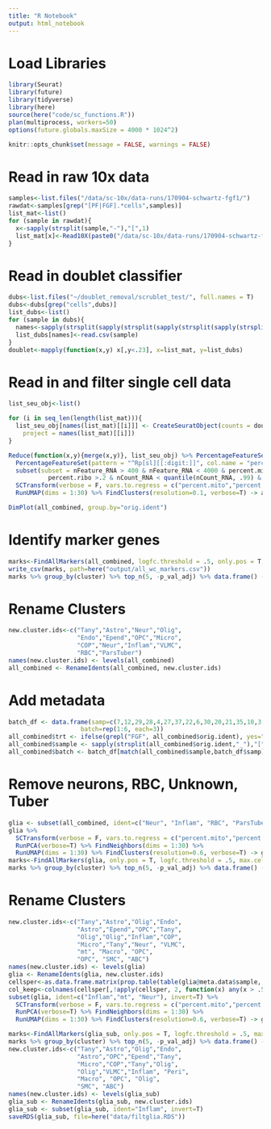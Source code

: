 ```yaml
---
title: "R Notebook"
output: html_notebook
---
```


# Load Libraries
```r
library(Seurat)
library(future)
library(tidyverse)
library(here)
source(here("code/sc_functions.R"))
plan(multiprocess, workers=50)
options(future.globals.maxSize = 4000 * 1024^2)
```

```r
knitr::opts_chunk$set(message = FALSE, warnings = FALSE)
```

# Read in raw 10x data
```r
samples<-list.files("/data/sc-10x/data-runs/170904-schwartz-fgf1/")
rawdat<-samples[grep("[PF|FGF].*cells",samples)]
list_mat<-list()
for (sample in rawdat){
  x<-sapply(strsplit(sample,"-"),"[",1)
  list_mat[x]<-Read10X(paste0("/data/sc-10x/data-runs/170904-schwartz-fgf1/",sample,"/outs/filtered_gene_bc_matrices/mm10/"))
}
```

# Read in doublet classifier
```r
dubs<-list.files("~/doublet_removal/scrublet_test/", full.names = T)
dubs<-dubs[grep("cells",dubs)]
list_dubs<-list()
for (sample in dubs){
  names<-sapply(strsplit(sapply(strsplit(sapply(strsplit(sapply(strsplit(sample,"//"),"[",2),".csv"),"[",1),"scrublet_"),"[",2),"-"),"[",1)
  list_dubs[names]<-read.csv(sample)
}
doublet<-mapply(function(x,y) x[,y<.23], x=list_mat, y=list_dubs)
```

# Read in and filter single cell data
```r
list_seu_obj<-list()

for (i in seq_len(length(list_mat))){
  list_seu_obj[names(list_mat)[[i]]] <- CreateSeuratObject(counts = doublet[[i]], min.cells = 10, min.features = 500, 
    project = names(list_mat)[[i]])
}

Reduce(function(x,y){merge(x,y)}, list_seu_obj) %>% PercentageFeatureSet(pattern = "^mt-", col.name = "percent.mito") %>% 
  PercentageFeatureSet(pattern = "^Rp[sl][[:digit:]]", col.name = "percent.ribo") %>%
  subset(subset = nFeature_RNA > 400 & nFeature_RNA < 4000 & percent.mito > .2 &
           percent.ribo >.2 & nCount_RNA < quantile(nCount_RNA, .99) & nCount_RNA > quantile(nCount_RNA, .01)) %>%
  SCTransform(verbose = F, vars.to.regress = c("percent.mito","percent.ribo")) %>% RunPCA(verbose=T) %>% FindNeighbors(dims = 1:30) %>%
  RunUMAP(dims = 1:30) %>% FindClusters(resolution=0.1, verbose=T) -> all_combined
```

```r
DimPlot(all_combined, group.by="orig.ident")
```

# Identify marker genes
```r
marks<-FindAllMarkers(all_combined, logfc.threshold = .5, only.pos = T, max.cells.per.ident = 100)
write_csv(marks, path=here("output/all_wc_markers.csv"))
marks %>% group_by(cluster) %>% top_n(5, -p_val_adj) %>% data.frame() -> top5
```

# Rename Clusters
```r
new.cluster.ids<-c("Tany","Astro","Neur","Olig",
                   "Endo","Epend","OPC","Micro",
                   "COP","Neur","Inflam","VLMC",
                   "RBC","ParsTuber")
names(new.cluster.ids) <- levels(all_combined)
all_combined <- RenameIdents(all_combined, new.cluster.ids)
```

# Add metadata
```r
batch_df <- data.frame(samp=c(7,12,29,28,4,27,37,22,6,30,20,21,35,10,3,25,36,34), 
                    batch=rep(1:6, each=3))
all_combined$trt <- ifelse(grepl("FGF", all_combined$orig.ident), yes="FGF", no="PF")
all_combined$sample <- sapply(strsplit(all_combined$orig.ident,"_"),"[",1)
all_combined$batch <- batch_df[match(all_combined$sample,batch_df$samp),"batch"]
```

# Remove neurons, RBC, Unknown, Tuber
```r
glia <- subset(all_combined, ident=c("Neur", "Inflam", "RBC", "ParsTuber"), invert = T)
glia %>% 
  SCTransform(verbose = F, vars.to.regress = c("percent.mito","percent.ribo")) %>% 
  RunPCA(verbose=T) %>% FindNeighbors(dims = 1:30) %>%
  RunUMAP(dims = 1:30) %>% FindClusters(resolution=0.6, verbose=T) -> glia
marks<-FindAllMarkers(glia, only.pos = T, logfc.threshold = .5, max.cells.per.ident = 100)
marks %>% group_by(cluster) %>% top_n(5, -p_val_adj) %>% data.frame() -> top5
```

# Rename Clusters
```r
new.cluster.ids<-c("Tany","Astro","Olig","Endo",
                   "Astro","Epend","OPC","Tany",
                   "Olig","Olig","Inflam","COP",
                   "Micro","Tany","Neur", "VLMC", 
                   "mt", "Macro", "OPC",
                   "OPC", "SMC", "ABC")
names(new.cluster.ids) <- levels(glia)
glia <- RenameIdents(glia, new.cluster.ids)
cellsper<-as.data.frame.matrix(prop.table(table(glia@meta.data$sample, Idents(glia)), margin=2))
col_keep<-colnames(cellsper[,!apply(cellsper, 2, function(x) any(x > .5))])
subset(glia, ident=c("Inflam","mt", "Neur"), invert=T) %>% 
  SCTransform(verbose = F, vars.to.regress = c("percent.mito","percent.ribo")) %>%
  RunPCA(verbose=T) %>% FindNeighbors(dims = 1:30) %>%
  RunUMAP(dims = 1:30) %>% FindClusters(resolution=0.6, verbose=T) -> glia_sub
```

```r
marks<-FindAllMarkers(glia_sub, only.pos = T, logfc.threshold = .5, max.cells.per.ident = 100)
marks %>% group_by(cluster) %>% top_n(5, -p_val_adj) %>% data.frame() -> top5
new.cluster.ids<-c("Tany","Astro","Olig","Endo",
                   "Astro","OPC","Epend","Tany",
                   "Micro","COP","Tany","Olig",
                   "Olig","VLMC","Inflam", "Peri", 
                   "Macro", "OPC", "Olig",
                   "SMC", "ABC")
names(new.cluster.ids) <- levels(glia_sub)
glia_sub <- RenameIdents(glia_sub, new.cluster.ids)
glia_sub <- subset(glia_sub, ident="Inflam", invert=T)
saveRDS(glia_sub, file=here("data/filtglia.RDS"))
```

